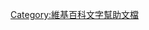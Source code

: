 {{NoteTA
|G1=IT
|G2=MediaWiki
}}
{{intro to|

[[File:Edit-this-page-small.png|right]]
維基百科使用一種自己的語言格式，稱之為'''[[Help:MARKUP|Wiki標記式語言]]'''。如果您想要學習，這種語言非常簡單。如果您不想學的話，可以使用[[Help:使用視覺化編輯器進行編輯/1|視覺化編輯器]]，這是一種類似於文字編輯器的簡單編輯介面。


如果要查看並編輯某個頁面的原始碼，只要點選任何頁面頂部的「編輯原始碼」即可。這將會讓您輸入您想要增加的文字，使用Wiki標記式語言組織文字的格式，與增加稍後在本導覽所提到的圖像、表格等其他元素。


初次看到Wiki標記式語言時，看起來可能會很嚇人（尤其在參考來源部分），但事實上這種語言只有幾種規則需要瞭解，之後就可以快速上手了！您隨時可以在您的「[[Special:MyPage/沙盒|沙盒]]」頁面測試新的編輯技巧。

}}

[[Category:維基百科文字幫助文檔|Category:維基百科文字幫助文檔]]